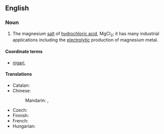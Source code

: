 ==English==

===Noun===
{{wikipedia}}
{{en-noun|-}}

# {{lb|en|inorganic compound}} The magnesium [[salt]] of [[hydrochloric acid]], MgCl<sub>2</sub>; it has many industrial applications including the [[electrolytic]] production of magnesium metal.

====Coordinate terms====
* [[nigari]], {{gloss|food preparation made from magnesium chloride}}

====Translations====
{{trans-top|magnesium salt of hydrochloric acid}}
* Catalan: {{t|ca|clorur de magnesi|m}}
* Chinese:
*: Mandarin: {{t+|cmn|氯化鎂|sc=Hani}}, {{t+|cmn|氯化镁|tr=lǜhuàměi|sc=Hani}}
{{trans-mid}}
* Czech: {{t|cs|chlorid hořečnatý|m}}
* Finnish: {{t|fi|magnesiumkloridi}}
* French: {{t+|fr|chlorure de magnésium}}
* Hungarian: {{t|hu|magnézium-klorid}}
{{trans-bottom}}